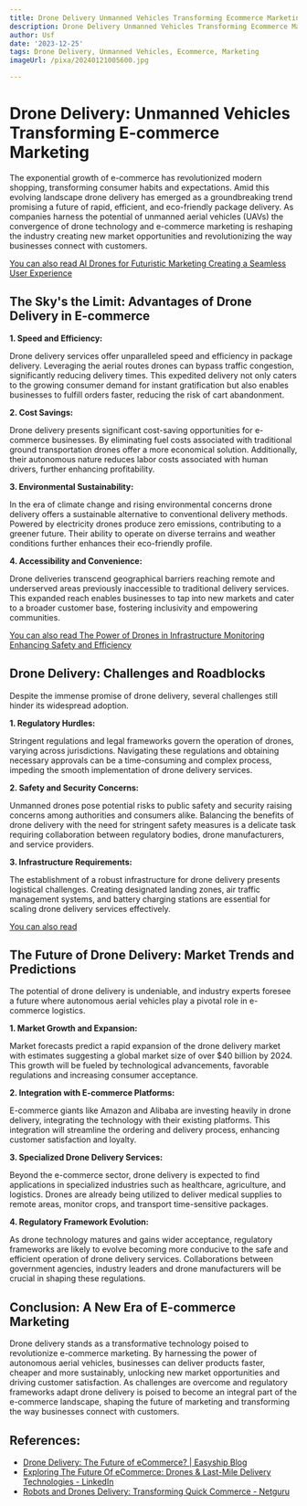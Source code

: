 ```yaml
---
title: Drone Delivery Unmanned Vehicles Transforming Ecommerce Marketing
description: Drone Delivery Unmanned Vehicles Transforming Ecommerce Marketing
author: Usf
date: '2023-12-25'
tags: Drone Delivery, Unmanned Vehicles, Ecommerce, Marketing
imageUrl: /pixa/20240121005600.jpg

---
```

# Drone Delivery: Unmanned Vehicles Transforming E-commerce Marketing

The exponential growth of e-commerce has revolutionized modern shopping, transforming consumer habits and expectations. Amid this evolving  landscape drone  delivery has emerged as a groundbreaking  trend  promising a future of rapid, efficient, and eco-friendly package delivery. As companies harness the potential of unmanned aerial  vehicles  (UAVs) the convergence of drone technology and e-commerce marketing is reshaping the industry creating new market opportunities and revolutionizing the way businesses connect with customers.

[You can also  read AI Drones for Futuristic Marketing Creating  a  Seamless User Experience](AI%20Drones%20for%20Futuristic%20Marketing%20Creating%20a%20Seamless%20User%20Experience)


## The Sky's the Limit: Advantages of Drone Delivery in E-commerce

**1. Speed and Efficiency:**

Drone delivery services offer  unparalleled speed and efficiency in package delivery. Leveraging the aerial  routes drones can bypass traffic congestion, significantly reducing delivery times. This expedited delivery not only caters to  the growing consumer demand for instant  gratification but also enables businesses to fulfill orders faster, reducing the risk  of  cart abandonment.

**2.  Cost Savings:**

Drone delivery presents significant cost-saving opportunities for e-commerce businesses. By  eliminating fuel costs associated with traditional ground transportation drones  offer a more economical solution. Additionally, their autonomous nature reduces labor costs associated with human drivers, further enhancing profitability.

**3. Environmental Sustainability:**

In the era of climate  change and rising environmental concerns drone delivery offers a sustainable alternative to conventional delivery methods. Powered by electricity drones produce zero emissions, contributing to a greener future. Their  ability to operate on diverse terrains  and weather conditions further enhances  their eco-friendly profile.

**4.  Accessibility and Convenience:**

Drone deliveries transcend geographical barriers reaching remote and underserved areas  previously inaccessible to traditional delivery services. This expanded reach enables businesses  to tap into new markets and cater to a broader customer base, fostering inclusivity and empowering communities.

[You can also read The Power of Drones in Infrastructure Monitoring Enhancing Safety and Efficiency](The%20Power%20of%20Drones%20in%20Infrastructure%20Monitoring%20Enhancing%20Safety%20and%20Efficiency)


## Drone Delivery: Challenges and Roadblocks

Despite the immense promise of  drone delivery, several challenges still hinder its widespread adoption.

**1. Regulatory Hurdles:**

Stringent regulations and legal frameworks govern  the  operation  of drones, varying across jurisdictions. Navigating these regulations  and obtaining necessary approvals can be a time-consuming and complex process, impeding the smooth implementation of drone delivery services.

**2. Safety  and Security Concerns:**

Unmanned drones pose  potential risks to public safety and security raising concerns  among authorities and consumers alike. Balancing the benefits of drone delivery with the need  for stringent safety measures is a delicate task requiring collaboration between regulatory bodies, drone manufacturers, and  service providers.

**3. Infrastructure  Requirements:**

The  establishment of a robust infrastructure  for drone delivery presents logistical challenges. Creating designated landing zones,  air traffic management  systems, and battery charging stations are essential for scaling drone  delivery services  effectively.

[You can also read ]()


## The Future of Drone Delivery: Market Trends and Predictions

The potential of drone  delivery is undeniable, and industry experts foresee a future where autonomous aerial  vehicles play a pivotal role in e-commerce logistics.

**1. Market Growth and Expansion:**

Market forecasts predict a  rapid expansion of the  drone delivery market with estimates suggesting a global market size of over $40 billion  by 2024. This growth will be fueled  by technological advancements, favorable regulations and increasing consumer acceptance.

**2. Integration with E-commerce Platforms:**

E-commerce giants like Amazon and Alibaba are investing heavily in drone delivery, integrating the technology with  their existing platforms. This integration will streamline the  ordering  and delivery process, enhancing customer  satisfaction and loyalty.

**3. Specialized Drone Delivery Services:**

Beyond the e-commerce  sector, drone delivery is  expected to find applications in specialized  industries such as healthcare, agriculture, and logistics. Drones are already being utilized to deliver medical supplies to remote  areas, monitor crops, and transport time-sensitive packages.

**4. Regulatory  Framework Evolution:**

As  drone technology matures and gains  wider acceptance, regulatory frameworks are  likely to evolve becoming  more conducive to the safe and efficient operation of drone delivery services. Collaborations between government agencies, industry leaders and drone manufacturers will be crucial in shaping these regulations.

## Conclusion: A New Era of E-commerce  Marketing

Drone  delivery stands  as a transformative technology poised to revolutionize e-commerce marketing. By harnessing the  power of autonomous aerial vehicles, businesses can deliver products faster, cheaper and more sustainably,  unlocking new market opportunities and driving customer satisfaction. As challenges are overcome  and regulatory frameworks adapt drone delivery is poised  to become an integral part of the e-commerce landscape, shaping the  future  of marketing and transforming the way businesses connect with customers.

## References:
- [Drone Delivery: The Future of eCommerce? | Easyship Blog](https://www.easyship.com/blog/drone-delivery-for-ecommerce)
- [Exploring The Future Of eCommerce: Drones & Last-Mile Delivery Technologies - LinkedIn](https://www.linkedin.com/pulse/exploring-future-ecommerce-drones-last-mile-delivery-will-haire)
- [Robots and Drones Delivery: Transforming Quick Commerce - Netguru](https://www.netguru.com/blog/robots-and-drones-delivery)
